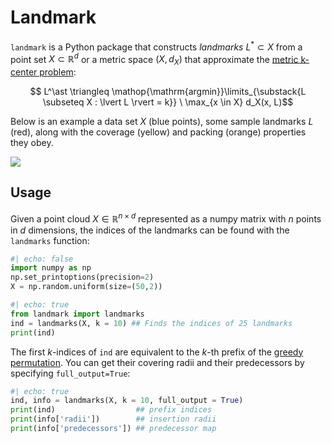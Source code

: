 # Landmark 

`landmark` is a Python package that constructs _landmarks_ $L^\ast \subset X$ from a point set $X \subset \mathbb{R}^d$ or a metric space $(X, d_X)$ that approximate the [metric k-center problem](https://en.wikipedia.org/wiki/Metric_k-center): 

$$ L^\ast \triangleq \mathop{\mathrm{argmin}}\limits_{\substack{L \subseteq X : \lvert L \rvert = k}} \ \max_{x \in X} d_X(x, L)$$

Below is an example a data set $X$ (blue points), some sample landmarks $L$ (red), along with the coverage (yellow) and packing (orange) properties they obey. 

![](images/k_center.svg)

## Usage 

Given a point cloud $X \in \mathbb{R}^{n \times d}$ represented as a numpy matrix with $n$ points in $d$ dimensions, the indices of the landmarks can be found with the `landmarks` function:

```python
#| echo: false
import numpy as np
np.set_printoptions(precision=2)
X = np.random.uniform(size=(50,2))
```
```python
#| echo: true
from landmark import landmarks
ind = landmarks(X, k = 10) ## Finds the indices of 25 landmarks
print(ind)
```

The first $k$-indices of `ind` are equivalent to the $k$-th prefix of the [greedy permutation](https://www.youtube.com/watch?v=xWuq1aXHLdU). You can get their covering radii and their predecessors by specifying `full_output=True`:

```python
#| echo: true
ind, info = landmarks(X, k = 10, full_output = True)
print(ind)                  ## prefix indices
print(info['radii'])        ## insertion radii 
print(info['predecessors']) ## predecessor map 
```


